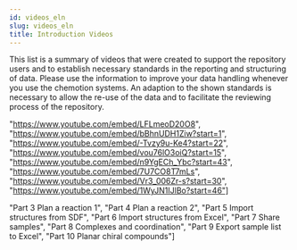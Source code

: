 ```yaml
---
id: videos_eln
slug: videos_eln
title: Introduction Videos
---
```



This list is a summary of videos that were created to support the repository users and to establish necessary standards in the reporting and structuring of data. Please use the information to improve your data handling whenever you use the chemotion systems.
An adaption to the shown standards is necessary to allow the re-use of the data and to facilitate the reviewing process of the repository.

  "https://www.youtube.com/embed/LFLmeoD20O8", "https://www.youtube.com/embed/bBhnUDH1Ziw?start=1",
  "https://www.youtube.com/embed/-Tvzy9u-Ke4?start=22", "https://www.youtube.com/embed/vou76lO3oiQ?start=15",
  "https://www.youtube.com/embed/n9YgECh_Ybc?start=43", "https://www.youtube.com/embed/7U7CO8T7mLs",
  "https://www.youtube.com/embed/Vr3_006Zr-s?start=30", "https://www.youtube.com/embed/1WyJN1IJlBo?start=46"]

  "Part 3 Plan a reaction 1", "Part 4 Plan a reaction 2",
  "Part 5 Import structures from SDF", "Part 6 Import structures from Excel",
  "Part 7 Share samples", "Part 8 Complexes and coordination",
  "Part 9 Export sample list to Excel", "Part 10 Planar chiral compounds"]

<Gallery links={links_eln}
               titles={titles_eln}
/>

